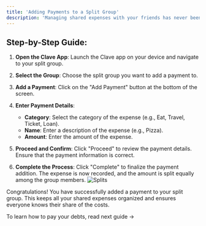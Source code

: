 ```yaml
---
title: 'Adding Payments to a Split Group'
description: 'Managing shared expenses with your friends has never been easier. Here’s how you can add payments to your split group using the Clave app:'
---
```


## Step-by-Step Guide:

1. **Open the Clave App**:
   Launch the Clave app on your device and navigate to your split group.

2. **Select the Group**:
   Choose the split group you want to add a payment to.


3. **Add a Payment**:
   Click on the "Add Payment" button at the bottom of the screen.

4. **Enter Payment Details**:
   - **Category**: Select the category of the expense (e.g., Eat, Travel, Ticket, Loan).
   - **Name**: Enter a description of the expense (e.g., Pizza).
   - **Amount**: Enter the amount of the expense.

5. **Proceed and Confirm**:
   Click "Proceed" to review the payment details. Ensure that the payment information is correct.


7. **Complete the Process**:
   Click "Complete" to finalize the payment addition. The expense is now recorded, and the amount is split equally among the group members.
   ![Splits](images/split2.png) 

Congratulations! You have successfully added a payment to your split group. This keeps all your shared expenses organized and ensures everyone knows their share of the costs.

To learn how to pay your debts, read next guide ->